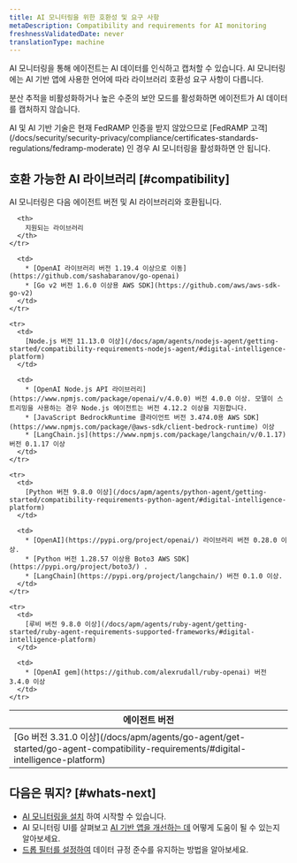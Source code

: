 ```yaml
---
title: AI 모니터링을 위한 호환성 및 요구 사항
metaDescription: Compatibility and requirements for AI monitoring
freshnessValidatedDate: never
translationType: machine
---
```


AI 모니터링을 통해 에이전트는 AI 데이터를 인식하고 캡처할 수 있습니다. AI 모니터링에는 AI 기반 앱에 사용한 언어에 따라 라이브러리 호환성 요구 사항이 다릅니다.

분산 추적을 비활성화하거나 높은 수준의 보안 모드를 활성화하면 에이전트가 AI 데이터를 캡처하지 않습니다.

<Callout variant="important">
  AI 및 AI 기반 기술은 현재 FedRAMP 인증을 받지 않았으므로 [FedRAMP 고객](/docs/security/security-privacy/compliance/certificates-standards-regulations/fedramp-moderate) 인 경우 AI 모니터링을 활성화하면 안 됩니다.
</Callout>

## 호환 가능한 AI 라이브러리 [#compatibility]

AI 모니터링은 다음 에이전트 버전 및 AI 라이브러리와 호환됩니다.

<table>
  <thead>
    <tr>
      <th>
        에이전트 버전
      </th>

      <th>
        지원되는 라이브러리
      </th>
    </tr>
  </thead>

  <tbody>
    <tr>
      <td>
        [Go 버전 3.31.0 이상](/docs/apm/agents/go-agent/get-started/go-agent-compatibility-requirements/#digital-intelligence-platform)
      </td>

      <td>
        * [OpenAI 라이브러리 버전 1.19.4 이상으로 이동](https://github.com/sashabaranov/go-openai)
        * [Go v2 버전 1.6.0 이상용 AWS SDK](https://github.com/aws/aws-sdk-go-v2)
      </td>
    </tr>

    <tr>
      <td>
        [Node.js 버전 11.13.0 이상](/docs/apm/agents/nodejs-agent/getting-started/compatibility-requirements-nodejs-agent/#digital-intelligence-platform)
      </td>

      <td>
        * [OpenAI Node.js API 라이브러리](https://www.npmjs.com/package/openai/v/4.0.0) 버전 4.0.0 이상. 모델이 스트리밍을 사용하는 경우 Node.js 에이전트는 버전 4.12.2 이상을 지원합니다.
        * [JavaScript BedrockRuntime 클라이언트 버전 3.474.0용 AWS SDK](https://www.npmjs.com/package/@aws-sdk/client-bedrock-runtime) 이상
        * [LangChain.js](https://www.npmjs.com/package/langchain/v/0.1.17) 버전 0.1.17 이상
      </td>
    </tr>

    <tr>
      <td>
        [Python 버전 9.8.0 이상](/docs/apm/agents/python-agent/getting-started/compatibility-requirements-python-agent/#digital-intelligence-platform)
      </td>

      <td>
        * [OpenAI](https://pypi.org/project/openai/) 라이브러리 버전 0.28.0 이상.
        * [Python 버전 1.28.57 이상용 Boto3 AWS SDK](https://pypi.org/project/boto3/) .
        * [LangChain](https://pypi.org/project/langchain/) 버전 0.1.0 이상.
      </td>
    </tr>

    <tr>
      <td>
        [루비 버전 9.8.0 이상](/docs/apm/agents/ruby-agent/getting-started/ruby-agent-requirements-supported-frameworks/#digital-intelligence-platform)
      </td>

      <td>
        * [OpenAI gem](https://github.com/alexrudall/ruby-openai) 버전 3.4.0 이상
      </td>
    </tr>
  </tbody>
</table>

## 다음은 뭐지? [#whats-next]

* [AI 모니터링을 설치](/install/ai-monitoring) 하여 시작할 수 있습니다.
* AI 모니터링 UI를 살펴보고 [AI 기반 앱을 개선하는 데](/docs/ai-monitoring/view-ai-data) 어떻게 도움이 될 수 있는지 알아보세요.
* [드롭 필터를 설정하여](/docs/ai-monitoring/drop-sensitive-data) 데이터 규정 준수를 유지하는 방법을 알아보세요.